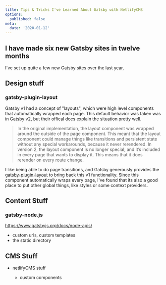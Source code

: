 ```yaml
---
title: Tips & Tricks I've Learned About Gatsby with NetlifyCMS
options:
  published: false
meta:
  date: '2020-01-12'
---
```

## I have made six new Gatsby sites in twelve months

I've set up quite a few new Gatsby sites over the last year, 

## Design stuff

### gatsby-plugin-layout

Gatsby v1 had a concept of "layouts", which were high level components that automatically wrapped each page. This default behavior was taken was in Gatsby v2, but their offical docs explain the situation pretty well. 

> In the original implementation, the layout component was wrapped around the outside of the page component. This meant that the layout component could manage things like transitions and persistent state without any special workarounds, because it never rerendered. In version 2, the layout component is no longer special, and it’s included in every page that wants to display it. This means that it does rerender on every route change.

I like being able to do page transitions, and Gatsby generously provides the [gatsby-plugin-layout](https://www.gatsbyjs.org/packages/gatsby-plugin-layout/) to bring back this v1 functionality. Since this component automatically wraps every page, I've found that its also a good place to put other global things, like styles or some context providers.

## Content Stuff

### gatsby-node.js

https://www.gatsbyjs.org/docs/node-apis/

* custom urls, custom templates
* the static directory

## CMS Stuff

* netlifyCMS stuff

  * custom components
